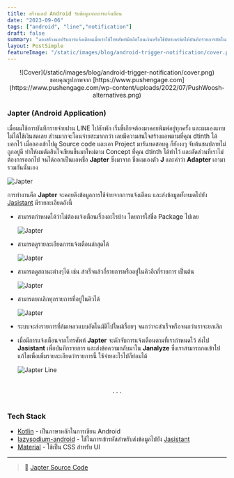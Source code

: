 ```yaml
---
title: สร้างแอป Android รับข้อมูลจากการแจ้งเตือน
date: "2023-09-06"
tags: ["android", "line","notification"]
draft: false
summary: "ลองสร้างแอปรับการแจ้งเตือนเมื่อเราใช้โทรศัพท์มือถือโอนเงินหรือใช้บัตรเครดิตให้บันทึกรายการอัตโนมัติตามที่เรากำหนด"
layout: PostSimple
featureImage: "/static/images/blog/android-trigger-notification/cover.png"
---
```


<center>![Cover](/static/images/blog/android-trigger-notification/cover.png)</center>
<center className="text-xs">
  ขอบคุณรูปภาพจาก
  [https://www.pushengage.com](https://www.pushengage.com/wp-content/uploads/2022/07/PushWoosh-alternatives.png)
</center>

### Japter (Android Application)

เมื่อผมใช้การบันทึกรายจ่ายผ่่าน LINE ไปสักพัก เริ่มขี้เกียจต้องมาคอยพิมพ์อยู่ทุกครั้ง และผมเองแทบไม่ได้ใช้เงินสดเลย
ส่วนมากจะโอนจ่ายสะมากกว่า เลยมีความสนใจสร้างแอพตามที่คุณ dtinth ได้บอกไว้ เมื่อลองเข้าไปดู​ Source code
และเอา Project มารันทดสอบดู ก็ยังงงๆ จับต้นชนปลายไม่ถูกอยู่ดี ทำให้ผมตัดสินใจเขียนขึ้นมาใหม่ตาม Concept
ที่คุณ dtinth ได้ทำไว้ และตัดส่วนที่เราไม่ต้องการออกไป จนได้ออกเป็นแอพชื่อ **Japter** ซึ่งมาจาก
ชื่อผมเองตัว **J** และคำว่า **Adapter** เอามารวมกันนั่นเอง

![Japter](/static/images/blog/android-trigger-notification/japter.jpg)

การทำงานคือ **Japter** จะคอยดึงข้อมูลการใช้จ่ายจากการแจ้งเตือน และส่งข้อมูลทั้งหมดไปยัง [Jasistant](https://janescience.com/blog/personal-tool-line#jasistant) มีรายละเอียดอังนี้

- สามารถกำหนดได้ว่าไม่ต้องแจ้งเตือนเรื่องอะไรบ้าง โดยการใส่ชื่อ Package ไปเลย

  ![Japter](/static/images/blog/android-trigger-notification/japter-block.jpg)

- สามารถดูรายละเอียดการแจ้งเตือนล่าสุดได้

  ![Japter](/static/images/blog/android-trigger-notification/japter-history.jpg)

- สามารถดูสถานะต่างๆได้ เช่น สำเร็จแล้วกี่รายการหรืออยู่ในคิวอีกกี่รายการ เป็นต้น

  ![Japter](/static/images/blog/android-trigger-notification/japter-status.jpg)

- สามารถยกเลิกทุกรายการที่อยู่ในคิวได้

  ![Japter](/static/images/blog/android-trigger-notification/japter-cancel.jpg)

- ระบบจะส่งรายการที่ล้มเหลวแบบอัตโนมัติไปใหม่เรื่อยๆ จนกว่าจะสำเร็จหรือจนกว่าเราจะยกเลิก

- เมื่อมีการแจ้งเตือนจากโทรศัพท์ **Japter** จะดักจับการแจ้งเตือนตามที่เรากำหนดไว้ ส่งไป **Jasistant** เพื่อบันทึกรายการ และส่งข้อความกลับมาใน **Janalyze**
ซึ่งเราสามารถกดเข้าไปแก้ไขเพื่อเพิ่มรายละเอียดว่ารายการนี้ ใช้จ่ายอะไรไปก็ย่อมได้

  ![Japter Line](/static/images/blog/android-trigger-notification/line.jpg)

<br/>
<center>. . .</center>
<br/>


### Tech Stack

- [Kotlin](https://kotlinlang.org/) - เป็นภาษาหลักในการเขียน Android
- [lazysodium-android](https://github.com/terl/lazysodium-android) - ใช้ในการเข้ารหัสสำหรับส่งข้อมูลไปยัง [Jasistant](https://janescience.com/blog/personal-tool-line#jasistant)
- [Material](https://developer.android.com/develop/ui/views/theming/look-and-feel) - ใช้เป็น CSS สำหรับ UI

---

> 📲 [Japter Source Code](https://github.com/Janescience/japter)
